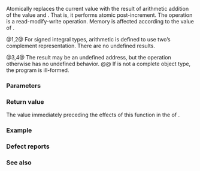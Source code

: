 {{cpp/atomic/atomic/title|fetch_add}}
{{cpp/atomic/atomic/navbar}}
{{dcl begin}}
{{dcl h|member only of {{tt|atomic&lt;''Integral''}}{{sep}}{{tt|&gt;}} specializations&lt;br&gt;{{rev inl|since=c++20|and {{tt|atomic&lt;''Floating''}}{{sep}}{{tt|&gt;}} specializations}}}}
{{dcl|num=1|since=c++11|1=
T fetch_add( T arg, std::memory_order order =
                        std::memory_order_seq_cst ) noexcept;
}}
{{dcl|num=2|since=c++11|1=
T fetch_add( T arg, std::memory_order order =
                        std::memory_order_seq_cst ) volatile noexcept;
}}
{{dcl h|member only of {{tt|atomic&lt;T*&gt;}} partial specialization}}
{{dcl|num=3|since=c++11|1=
T* fetch_add( std::ptrdiff_t arg, 
              std::memory_order order =
                  std::memory_order_seq_cst ) noexcept;
}}
{{dcl|num=4|since=c++11|1=
T* fetch_add( std::ptrdiff_t arg, 
              std::memory_order order =
                  std::memory_order_seq_cst ) volatile noexcept;
}}
{{dcl end}}

Atomically replaces the current value with the result of arithmetic addition of the value and {{c|arg}}. That is, it performs atomic post-increment. The operation is a read-modify-write operation. Memory is affected according to the value of {{c|order}}.

@1,2@ For signed integral types, arithmetic is defined to use two’s complement representation. There are no undefined results.
{{rrev|since=c++20|
For floating-point types, the [[cpp/numeric/fenv|floating-point environment]] in effect may be different from the calling thread's floating-point environment. The operation need not conform to the corresponding {{lc|std::numeric_limits}} traits but is encouraged to do so. If the result is not a representable value for its type, the result is unspecified but the operation otherwise has no undefined behavior.
}}

@3,4@ The result may be an undefined address, but the operation otherwise has no undefined behavior.
@@ If {{tt|T}} is not a complete object type, the program is ill-formed.


{{rrev|since=c++20|
It is deprecated if {{c|std::atomic&lt;T&gt;::is_always_lock_free}} is {{c|false}} and overload {{v|2}} or {{v|4}} participates in overload resolution.
}}

===Parameters===
{{par begin}}
{{par|arg|the other argument of arithmetic addition}}
{{par|order|memory order constraints to enforce}}
{{par end}}

===Return value===
The value immediately preceding the effects of this function in the {{lsd|cpp/atomic/memory order#Modification order}} of {{c|*this}}.

===Example===
{{example
|code=
#include &lt;array&gt;
#include &lt;atomic&gt;
#include &lt;iostream&gt;
#include &lt;thread&gt;

std::atomic&lt;long long&gt; data{10};
std::array&lt;long long, 5&gt; return_values{};

void do_work(int thread_num)
{
    long long val = data.fetch_add(1, std::memory_order_relaxed);
    return_values[thread_num] = val;
}

int main()
{
    {
        std::jthread th0{do_work, 0};
        std::jthread th1{do_work, 1};
        std::jthread th2{do_work, 2};
        std::jthread th3{do_work, 3};
        std::jthread th4{do_work, 4};
    }
    
    std::cout &lt;&lt; "Result : " &lt;&lt; data &lt;&lt; '\n';
    
    for (long long val : return_values)
        std::cout &lt;&lt; "Seen return value : " &lt;&lt; val &lt;&lt; std::endl;
}
|p=true
|output=
Result : 15
Seen return value : 11
Seen return value : 10
Seen return value : 14
Seen return value : 12
Seen return value : 13
}}

===Defect reports===
{{dr list begin}}
{{dr list item|paper=P0558R1|std=C++11|before=arithmetic permitted on pointers to (possibly cv-qualified) {{c/core|void}} or function|after=made ill-formed}}
{{dr list end}}

===See also===
{{dsc begin}}
{{dsc inc|cpp/atomic/dsc atomic_fetch_add}}
{{dsc inc|cpp/atomic/atomic/dsc operator arith}}
{{dsc end}}

{{langlinks|de|es|fr|it|ja|pt|ru|zh}}